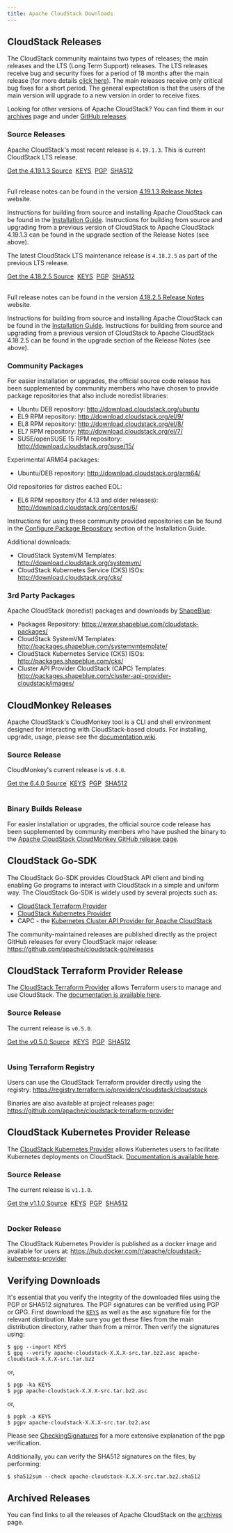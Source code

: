 ```yaml
---
title: Apache CloudStack Downloads
---
```


## CloudStack Releases

The CloudStack community maintains two types of releases; the main releases and
the LTS (Long Term Support) releases. The LTS releases receive bug and security
fixes for a period of 18 months after the main release (for more details [click
here](https://cwiki.apache.org/confluence/display/CLOUDSTACK/LTS)). The main
releases receive only critical bug fixes for a short period. The general
expectation is that the users of the main version will upgrade to a new version
in order to receive fixes.

Looking for other versions of Apache CloudStack? You can find them in our
[archives](/archives) page and under [GitHub
releases](https://github.com/apache/cloudstack/releases).

### Source Releases

Apache CloudStack's most recent release is `4.19.1.3`. This is current
CloudStack LTS release.

<a className="button button--primary button--lg" href="http://www.apache.org/dyn/closer.lua/cloudstack/releases/4.19.1.3/apache-cloudstack-4.19.1.3-src.tar.bz2">Get the 4.19.1.3 Source</a>&nbsp;
<a className="button button--secondary button--sm" href="https://downloads.apache.org/cloudstack/KEYS">KEYS</a>&nbsp;
<a className="button button--secondary button--sm" href="https://downloads.apache.org/cloudstack/releases/4.19.1.3/apache-cloudstack-4.19.1.3-src.tar.bz2.asc">PGP</a>&nbsp;
<a className="button button--secondary button--sm" href="https://downloads.apache.org/cloudstack/releases/4.19.1.3/apache-cloudstack-4.19.1.3-src.tar.bz2.sha512">SHA512</a>
<br/><br/>

Full release notes can be found in the version [4.19.1.3 Release
Notes](https://docs.cloudstack.apache.org/en/4.19.1.3/releasenotes/) website.

Instructions for building from source and installing Apache CloudStack can be
found in the [Installation
Guide](https://docs.cloudstack.apache.org/en/4.19.1.3/installguide/).
Instructions for building from source and upgrading from a previous version of
CloudStack to Apache CloudStack 4.19.1.3 can be found in the upgrade section of
the Release Notes (see above).

The latest CloudStack LTS maintenance release is `4.18.2.5` as part of the
previous LTS release.

<a className="button button--primary button--lg" href="http://www.apache.org/dyn/closer.lua/cloudstack/releases/4.18.2.5/apache-cloudstack-4.18.2.5-src.tar.bz2">Get the 4.18.2.5 Source</a>&nbsp;
<a className="button button--secondary button--sm" href="https://downloads.apache.org/cloudstack/KEYS">KEYS</a>&nbsp;
<a className="button button--secondary button--sm" href="https://downloads.apache.org/cloudstack/releases/4.18.2.5/apache-cloudstack-4.18.2.5-src.tar.bz2.asc">PGP</a>&nbsp;
<a className="button button--secondary button--sm" href="https://downloads.apache.org/cloudstack/releases/4.18.2.5/apache-cloudstack-4.18.2.5-src.tar.bz2.sha512">SHA512</a>
<br/><br/>

Full release notes can be found in the version [4.18.2.5 Release
Notes](https://docs.cloudstack.apache.org/en/4.18.2.5/releasenotes/) website.

Instructions for building from source and installing Apache CloudStack can be
found in the [Installation
Guide](https://docs.cloudstack.apache.org/en/4.18.2.5/installguide/).
Instructions for building from source and upgrading from a previous version of
CloudStack to Apache CloudStack 4.18.2.5 can be found in the upgrade section of
the Release Notes (see above).

### Community Packages

For easier installation or upgrades, the official source code release has been
supplemented by community members who have chosen to provide package
repositories that also include noredist libraries:

- Ubuntu DEB repository: http://download.cloudstack.org/ubuntu
- EL9 RPM repository: http://download.cloudstack.org/el/9/
- EL8 RPM repository: http://download.cloudstack.org/el/8/
- EL7 RPM repository: http://download.cloudstack.org/el/7/
- SUSE/openSUSE 15 RPM repository: http://download.cloudstack.org/suse/15/

Experimental ARM64 packages:
- Ubuntu/DEB repository: http://download.cloudstack.org/arm64/

Old repositories for distros eached EOL:
- EL6 RPM repository (for 4.13 and older releases): http://download.cloudstack.org/centos/6/

Instructions for using these community provided repositories can be found in the
[Configure Package
Repository](http://docs.cloudstack.apache.org/en/latest/installguide/management-server/#configure-package-repository)
section of the Installation Guide.

Additional downloads:

- CloudStack SystemVM Templates: http://download.cloudstack.org/systemvm/
- CloudStack Kubernetes Service (CKS) ISOs: http://download.cloudstack.org/cks/

### 3rd Party Packages

Apache CloudStack (noredist) packages and downloads by [ShapeBlue](https://www.shapeblue.com/):

- Packages Repository: https://www.shapeblue.com/cloudstack-packages/
- CloudStack SystemVM Templates: http://packages.shapeblue.com/systemvmtemplate/
- CloudStack Kubernetes Service (CKS) ISOs: http://packages.shapeblue.com/cks/
- Cluster API Provider CloudStack (CAPC) Templates: http://packages.shapeblue.com/cluster-api-provider-cloudstack/images/

## CloudMonkey Releases

Apache CloudStack's CloudMonkey tool is a CLI and shell environment designed for
interacting with CloudStack-based clouds. For installing, upgrade, usage, please
see the [documentation
wiki](https://github.com/apache/cloudstack-cloudmonkey/wiki/Getting-Started#installation).

### Source Release

CloudMonkey's current release is `v6.4.0`.

<a className="button button--primary button--lg" href="http://www.apache.org/dyn/closer.lua/cloudstack/releases/cloudmonkey-6.4.0/apache-cloudstack-cloudmonkey-6.4.0-src.tar.bz2">Get the 6.4.0 Source</a>&nbsp;
<a className="button button--secondary button--sm" href="https://downloads.apache.org/cloudstack/KEYS">KEYS</a>&nbsp;
<a className="button button--secondary button--sm" href="https://www.apache.org/dist/cloudstack/releases/cloudmonkey-6.4.0/apache-cloudstack-cloudmonkey-6.4.0-src.tar.bz2.asc">PGP</a>&nbsp;
<a className="button button--secondary button--sm" href="https://www.apache.org/dist/cloudstack/releases/cloudmonkey-6.4.0/apache-cloudstack-cloudmonkey-6.4.0-src.tar.bz2.sha512">SHA512</a><br/>
<br/>

### Binary Builds Release

For easier installation or upgrades, the official source code release has been
supplemented by community members who have pushed the binary to the [Apache
CloudStack CloudMonkey GitHub release
page](https://github.com/apache/cloudstack-cloudmonkey/releases).

## CloudStack Go-SDK

The CloudStack Go-SDK provides CloudStack API client and binding enabling Go
programs to interact with CloudStack in a simple and uniform way. The CloudStack
Go-SDK is widely used by several projects such as:

- [CloudStack Terraform Provider](https://github.com/apache/cloudstack-terraform-provider)
- [CloudStack Kubernetes Provider](https://github.com/apache/cloudstack-kubernetes-provider)
- CAPC - the [Kubernetes Cluster API Provider for Apache CloudStack](https://cluster-api-cloudstack.sigs.k8s.io/)

The community-maintained releases are published directly as the project GitHub
releases for every CloudStack major release:
https://github.com/apache/cloudstack-go/releases

## CloudStack Terraform Provider Release

The [CloudStack Terraform
Provider](https://github.com/apache/cloudstack-terraform-provider) allows
Terraform users to manage and use CloudStack. The [documentation is available
here](https://registry.terraform.io/providers/cloudstack/cloudstack/latest/docs).

### Source Release

The current release is `v0.5.0`.

<a className="button button--primary button--lg" href="https://www.apache.org/dyn/closer.lua/cloudstack/releases/terraform-provider-0.5.0/apache-cloudstack-terraform-provider-0.5.0-src.tar.bz2">Get the v0.5.0 Source</a>&nbsp;
<a className="button button--secondary button--sm" href="https://downloads.apache.org/cloudstack/KEYS">KEYS</a>&nbsp;
<a className="button button--secondary button--sm" href="https://downloads.apache.org/cloudstack/releases/terraform-provider-0.5.0/apache-cloudstack-terraform-provider-0.5.0-src.tar.bz2.asc">PGP</a>&nbsp;
<a className="button button--secondary button--sm" href="https://downloads.apache.org/cloudstack/releases/terraform-provider-0.5.0/apache-cloudstack-terraform-provider-0.5.0-src.tar.bz2.sha512">SHA512</a><br/>
<br/>

### Using Terraform Registry

Users can use the CloudStack Terraform provider directly using the registry:
https://registry.terraform.io/providers/cloudstack/cloudstack

Binaries are also available at project releases page:
https://github.com/apache/cloudstack-terraform-provider

## CloudStack Kubernetes Provider Release

The [CloudStack Kubernetes
Provider](https://github.com/apache/cloudstack-kubernetes-provider) allows
Kubernetes users to facilitate Kubernetes deployments on CloudStack.
[Documentation is available
here](https://docs.cloudstack.apache.org/en/latest/plugins/cloudstack-kubernetes-provider.html).

### Source Release

The current release is `v1.1.0`.

<a className="button button--primary button--lg" href="https://www.apache.org/dyn/closer.lua/cloudstack/releases/kubernetes-provider-1.1.0/apache-cloudstack-kubernetes-provider-1.1.0-src.tar.bz2">Get the v1.1.0 Source</a>&nbsp;
<a className="button button--secondary button--sm" href="https://downloads.apache.org/cloudstack/KEYS">KEYS</a>&nbsp;
<a className="button button--secondary button--sm" href="https://downloads.apache.org/cloudstack/releases/kubernetes-provider-1.1.0/apache-cloudstack-kubernetes-provider-1.1.0-src.tar.bz2.asc">PGP</a>&nbsp;
<a className="button button--secondary button--sm" href="https://downloads.apache.org/cloudstack/releases/kubernetes-provider-1.1.0/apache-cloudstack-kubernetes-provider-1.1.0-src.tar.bz2.sha512">SHA512</a><br/>
<br/>

### Docker Release

The CloudStack Kubernetes Provider is published as a docker image and available
for users at: https://hub.docker.com/r/apache/cloudstack-kubernetes-provider

## Verifying Downloads

It's essential that you verify the integrity of the downloaded files using the
PGP or SHA512 signatures. The PGP signatures can be verified using PGP or GPG.
First download the [`KEYS`](https://downloads.apache.org/cloudstack/KEYS) as well
as the asc signature file for the relevant distribution. Make sure you get these
files from the main distribution directory, rather than from a mirror. Then
verify the signatures using:

```
$ gpg --import KEYS
$ gpg --verify apache-cloudstack-X.X.X-src.tar.bz2.asc apache-cloudstack-X.X.X-src.tar.bz2
```

or,

```
$ pgp -ka KEYS
$ pgp apache-cloudstack-X.X.X-src.tar.bz2.asc
```

or,

```
$ pgpk -a KEYS
$ pgpv apache-cloudstack-X.X.X-src.tar.bz2.asc
```

Please see
[CheckingSignatures](https://www.apache.org/info/verification.html#CheckingSignatures)
for a more extensive explanation of the pgp verification.

Additionally, you can verify the SHA512 signatures on the files, by performing:

```
$ sha512sum --check apache-cloudstack-X.X.X-src.tar.bz2.sha512
```

## Archived Releases

You can find links to all the releases of Apache CloudStack on the [archives](/archives) page.
